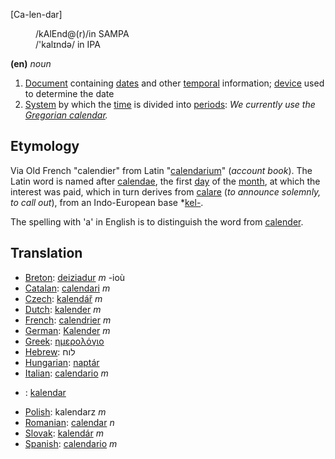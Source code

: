 [Ca-len-dar]
:/kAlEnd@(r)/in SAMPA
:/'kal&#618;nd&#601;/ in IPA

'''(en)''' ''noun''

# [[Document]] containing [[date]]s and other [[temporal]] information; [[device]] used to determine the date
# [[System]] by which the [[time]] is divided into [[period]]s: ''We currently use the [[Gregorian calendar]].''
==Etymology==

Via Old French "calendier" from Latin "[[calendarium]]" (''account book''). The Latin word is named after [[calendae]], the first [[day]] of the [[month]], at which the interest was paid, which in turn derives from [[calare]] (''to announce solemnly, to call out''), from an Indo-European base *[[kel-]].

The spelling with 'a' in English is to distinguish the word from [[calender]].

==Translation==
*[[Breton]]: [[deiziadur]] ''m'' -ioù
*[[Catalan]]: [[calendari]] ''m''
*[[Czech]]: [[kalendář]] ''m''
*[[Dutch]]: [[kalender]] ''m''
*[[French]]: [[calendrier]] ''m''
*[[German]]: [[Kalender]] ''m''
*[[Greek]]: [[ημερολόγιο]]
*[[Hebrew]]: לוח
*[[Hungarian]]: [[naptár]]
*[[Italian]]: [[calendario]] ''m''
*{{ms}}: [[kalendar]]
*[[Polish]]: kalendarz ''m''
*[[Romanian]]: [[calendar]] ''n''
*[[Slovak]]: [[kalendár]] ''m''
*[[Spanish]]: [[calendario]] ''m''